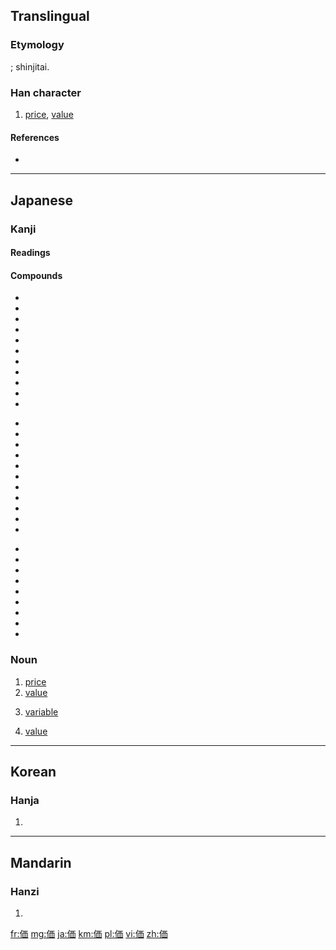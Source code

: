 {{also|價}}
==Translingual==
{{ja-forms|価|[[价]]|[[價]]}}

===Etymology===
{{Han simp|價|f=賈|t=西}}; shinjitai.

===Han character===
{{Han char|rn=9|rad=人|as=06|sn=8|four=|canj=人一中田 (OMLW)}}

# [[price]], [[value]]

====References====
* {{Han ref|kx=0102.291|dkj=00628|dj=0218.110|hdz=10146.010|uh=4FA1|ud=20385}}

----

==Japanese==

===Kanji===
{{ja-kanji|grade=5|rs=人06|style=s|kyu=價}}

====Readings====
{{ja-readings
|goon=[[け]] (ke) {{qualifier|non-[[w:Jōyō kanji|Jōyō]] reading}}
|kanon=[[か]] (ka)
|kun=[[あたい]] (atai)
}}

====Compounds====
{{top3}}
* {{l|ja|sc=Jpan|評価|tr=ひょうか, hyōka}}
* {{l|ja|sc=Jpan|価格|tr=かかく, kakaku}}
* {{l|ja|sc=Jpan|対価|tr=たいか, taika}}
* {{l|ja|sc=Jpan|高価|tr=こうか, kōka}}
* {{l|ja|sc=Jpan|原価|tr=げんか, genka}}
* {{l|ja|sc=Jpan|代価|tr=だいか, daika}}
* {{l|ja|sc=Jpan|物価|tr=ぶっか, bukka}}
* {{l|ja|sc=Jpan|安価|tr=あんか, anka}}
* {{l|ja|sc=Jpan|減価|tr=げんか, genka}}
* {{l|ja|sc=Jpan|廉価|tr=れんか, renka}}
* {{l|ja|sc=Jpan|減価償却|tr=げんかしょうきゃく, genkashōkyaku}}
{{mid3}}
* {{l|ja|sc=Jpan|評価勘定|tr=ひょうかかんじょう, hyōkakanjō}}
* {{l|ja|sc=Jpan|等価|tr=とうか, tōka}}
* {{l|ja|sc=Jpan|紙価|tr=しか, shika}}
* {{l|ja|sc=Jpan|年金終価率|tr=ねんきんしゅうかりつ, nenkinshūkaritsu}}
* {{l|ja|sc=Jpan|真価|tr=しんか, shinka}}
* {{l|ja|sc=Jpan|原価管理|tr=げんかかんり, genkakanri}}
* {{l|ja|sc=Jpan|減価償却費|tr=げんかしょうきゃくひ, genkashōkyakuhi}}
* {{l|ja|sc=Jpan|評価性引当金|tr=ひょうかせいひきあてきん, hyōkaseihikiatekin}}
* {{l|ja|sc=Jpan|行為無価値論|tr=こういむかちろん, kōimukachiron}}
* {{l|ja|sc=Jpan|結果無価値論|tr=けっかむかちろん, kekkamukachiron}}
* {{l|ja|sc=Jpan|複利終価率|tr=ふくりしゅうかりつ, hukurishūkaritsu}}
{{mid3}}
* {{l|ja|sc=Jpan|薬価|tr=やっか, yakka}}
* {{l|ja|sc=Jpan|現価|tr=げんか, genka}}
* {{l|ja|sc=Jpan|増価|tr=ぞうか, zōka}}
* {{l|ja|sc=Jpan|地価|tr=ちか, chika}}
* {{l|ja|sc=Jpan|予価|tr=よか, yoka}}
* {{l|ja|sc=Jpan|複利年金現価率|tr=ふくりねんきんげんかりつ, hukurinenkingenkaritsu}}
* {{l|ja|sc=Jpan|複利現価率|tr=ふくりげんかりつ, hukurigenkaritsu}}
* {{l|ja|sc=Jpan|米価|tr=べいか, beika}}
* {{l|ja|sc=Jpan|無価値|tr=むかち, mukachi}}
{{bottom}}

===Noun===
{{ja-noun|k|hira=あたい|rom=atai}} 

# [[price]]
# [[value]]
# {{computers|lang=ja|skey=あたい}} [[variable]]
# {{mathematics|lang=ja|skey=あたい}} [[value]]

----

==Korean==

===Hanja===
{{ko-hanja|hangeul=가|rv=ga|mr=ka}}

# {{defn|lang=ko|sort=人06}}

----

==Mandarin==

===Hanzi===
{{cmn-hanzi|pin=[[jià]] ([[jia4]])|wg=chia<sup>4</sup>}}

# {{defn|lang=cmn|sort=人06}}

[[fr:価]]
[[mg:価]]
[[ja:価]]
[[km:価]]
[[pl:価]]
[[vi:価]]
[[zh:価]]